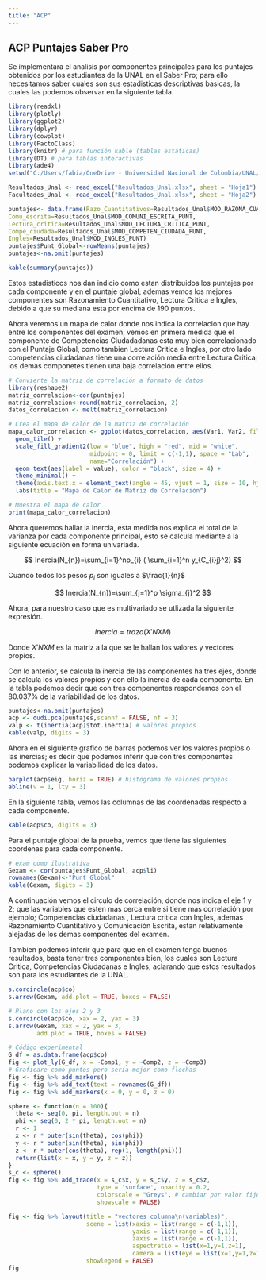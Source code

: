 ---
title: "ACP"
---

## ACP Puntajes Saber Pro

Se implementara el analisis por componentes principales para los puntajes obtenidos por los estudiantes de la UNAL en el Saber Pro; para ello necesitamos saber cuales son sus estadisticas descriptivas basicas, la cuales las podemos observar en la siguiente tabla.

```{r,warning=FALSE,message=FALSE,include = FALSE}
library(readxl)
library(plotly)
library(ggplot2)
library(dplyr)
library(cowplot)
library(FactoClass)
library(knitr) # para función kable (tablas estáticas)
library(DT) # para tablas interactivas
library(ade4)
setwd("C:/Users/fabia/OneDrive - Universidad Nacional de Colombia/UNAL/Descriptiva multivariada/Saber Pro/Saber Pro Unal/Saber Pro Unal/")

Resultados_Unal <- read_excel("Resultados_Unal.xlsx", sheet = "Hoja1")
Facultades_Unal <- read_excel("Resultados_Unal.xlsx", sheet = "Hoja2")

puntajes<- data.frame(Razo_Cuantitativos=Resultados_Unal$MOD_RAZONA_CUANTITAT_PUNT,
Comu_escrita=Resultados_Unal$MOD_COMUNI_ESCRITA_PUNT,
Lectura_critica=Resultados_Unal$MOD_LECTURA_CRITICA_PUNT,
Compe_ciudada=Resultados_Unal$MOD_COMPETEN_CIUDADA_PUNT,
Ingles=Resultados_Unal$MOD_INGLES_PUNT)
puntajes$Punt_Global<-rowMeans(puntajes)
puntajes<-na.omit(puntajes)
```

```{r}
kable(summary(puntajes))
```

Estos estadisticos nos dan indicio como estan distribuidos los puntajes por cada componente y en el puntaje global; ademas vemos los mejores componentes son Razonamiento Cuantitativo, Lectura Critica e Ingles, debido a que su mediana esta por encima de 190 puntos.

Ahora veremos un mapa de calor donde nos indica la correlacion que hay entre los componentes del examen, vemos en primera medida que el componente de Competencias Ciudadadanas esta muy bien correlacionado con el Puntaje Global, como tambien Lectura Critica e Ingles, por otro lado competencias ciudadanas tiene una correlación media entre Lectura Critica; los demas componetes tienen una baja correlación entre ellos.

```{r, warning=FALSE,message=FALSE}
# Convierte la matriz de correlación a formato de datos
library(reshape2)
matriz_correlacion<-cor(puntajes)
matriz_correlacion<-round(matriz_correlacion, 2)
datos_correlacion <- melt(matriz_correlacion)

# Crea el mapa de calor de la matriz de correlación
mapa_calor_correlacion <- ggplot(datos_correlacion, aes(Var1, Var2, fill = value)) +
  geom_tile() +
  scale_fill_gradient2(low = "blue", high = "red", mid = "white", 
                       midpoint = 0, limit = c(-1,1), space = "Lab",
                       name="Correlación") +
  geom_text(aes(label = value), color = "black", size = 4) +
  theme_minimal() +
  theme(axis.text.x = element_text(angle = 45, vjust = 1, size = 10, hjust = 1)) +
  labs(title = "Mapa de Calor de Matriz de Correlación")

# Muestra el mapa de calor
print(mapa_calor_correlacion)

```

Ahora queremos hallar la inercia, esta medida nos explica el total de la varianza por cada componente principal, esto se calcula mediante a la siguiente ecuación en forma univariada.

$$
Inercia(N_{n})=\sum_{i=1}^np_{i} ( \sum_{i=1}^n y_{C_{i}j}^2)
$$

Cuando todos los pesos $p_{i}$ son iguales a $\frac{1}{n}$

$$
Inercia(N_{n})=\sum_{j=1}^p  \sigma_{j}^2 
$$

Ahora, para nuestro caso que es multivariado se utlizada la siguiente expresión.

$$
Inercia=traza(X'NXM)
$$

Donde $X'NXM$ es la matriz a la que se le hallan los valores y vectores propios.\

Con lo anterior, se calcula la inercia de las componentes ha tres ejes, donde se calcula los valores propios y con ello la inercia de cada componente. En la tabla podemos decir que con tres compenentes respondemos con el $80.037 \%$ de la variabilidad de los datos.\

```{r}
puntajes<-na.omit(puntajes)
acp <- dudi.pca(puntajes,scannf = FALSE, nf = 3)
valp <- t(inertia(acp)$tot.inertia) # valores propios
kable(valp, digits = 3)

```

Ahora en el siguiente grafico de barras podemos ver los valores propios o las inercias; es decir que podemos inferir que con tres componentes podemos explicar la variabilidad de los datos.

```{r}
barplot(acp$eig, horiz = TRUE) # histograma de valores propios
abline(v = 1, lty = 3)
```

En la siguiente tabla, vemos las columnas de las coordenadas respecto a cada componente.

```{r}
kable(acp$co, digits = 3)
```

Para el puntaje global de la prueba, vemos que tiene las siguientes coordenas para cada componente.

```{r}
# exam como ilustrativa
Gexam <- cor(puntajes$Punt_Global, acp$li)
rownames(Gexam)<-"Punt_Global"
kable(Gexam, digits = 3)
```

A continuación vemos el circulo de correlación, donde nos indica el eje 1 y 2; que las variables que esten mas cerca entre si tiene mas correlación por ejemplo; Competencias ciudadanas , Lectura critica con Ingles, ademas Razonamiento Cuantitativo y Comunicación Escrita, estan relativamente alejadas de los demas componentes del examen.

Tambien podemos inferir que para que en el examen tenga buenos resultados, basta tener tres componentes bien, los cuales son Lectura Critica, Competencias Ciudadanas e Ingles; aclarando que estos resultados son para los estudiantes de la UNAL.

```{r}
s.corcircle(acp$co)
s.arrow(Gexam, add.plot = TRUE, boxes = FALSE)
```

```{r}
# Plano con los ejes 2 y 3
s.corcircle(acp$co, xax = 2, yax = 3)
s.arrow(Gexam, xax = 2, yax = 3, 
        add.plot = TRUE, boxes = FALSE)
```

```{r}
# Código experimental
G_df = as.data.frame(acp$co)
fig <- plot_ly(G_df, x = ~Comp1, y = ~Comp2, z = ~Comp3)
# Graficare como puntos pero sería mejor como flechas
fig <- fig %>% add_markers() 
fig <- fig %>% add_text(text = rownames(G_df))
fig <- fig %>% add_markers(x = 0, y = 0, z = 0)

sphere <- function(n = 100){
  theta <- seq(0, pi, length.out = n)
  phi <- seq(0, 2 * pi, length.out = n)
  r <- 1
  x <- r * outer(sin(theta), cos(phi))
  y <- r * outer(sin(theta), sin(phi))
  z <- r * outer(cos(theta), rep(1, length(phi)))
  return(list(x = x, y = y, z = z))
}
s_c <- sphere()
fig <- fig %>% add_trace(x = s_c$x, y = s_c$y, z = s_c$z, 
                         type = 'surface', opacity = 0.2, 
                         colorscale = "Greys", # cambiar por valor fijo
                         showscale = FALSE)

fig <- fig %>% layout(title = "vectores columna\n(variables)",
                      scene = list(xaxis = list(range = c(-1,1)),
                                   yaxis = list(range = c(-1,1)),
                                   zaxis = list(range = c(-1,1)),
                                   aspectratio = list(x=1,y=1,z=1),
                                   camera = list(eye = list(x=1,y=1,z=1))),
                      showlegend = FALSE)
fig
```
